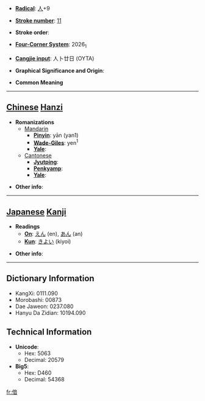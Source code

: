 * '''[[Wiktionary:Chinese radical index| Radical]]''': [[Wiktionary:Chinese radical index 人|人]]+9

* '''[[Wiktionary:Chinese total strokes index|Stroke number]]''': [[Wiktionary:Chinese total strokes index 11|11]]

* '''Stroke order''': 

* '''[[Wiktionary:Chinese four corner index|Four-Corner System]]''': 2026<sub>1</sub>

* '''[[Wiktionary:Chinese Cangjie index|Cangjie input]]''': 人卜廿日 (OYTA)

* '''Graphical Significance and Origin''': 

* '''Common Meaning'''

----

== [[Chinese]] [[Hanzi]] ==

* '''Romanizations'''
** [[Mandarin]]
*** '''[[Pinyin]]''': yān (yan1)
*** '''[[Wade-Giles]]''': yen<sup>1</sup>
*** '''[[Yale]]''': 
**[[Cantonese]]
***'''[[Jyutping]]''':
***'''[[Penkyamp]]''': 
***'''[[Yale]]''': 

* '''Other info''': 

----

== [[Japanese]] [[Kanji]] ==

* '''Readings'''
** '''[[On]]''': [[えん]] (en), [[あん]] (an)
** '''[[Kun]]''': [[きよい]] (kiyoi)

* '''Other info''':  

----

== Dictionary Information ==

* KangXi: 0111.090
* Morobashi: 00873
* Dae Jaweon: 0237.080
* Hanyu Da Zidian: 10194.090

== Technical Information ==

* '''Unicode''':
** Hex: 5063
** Decimal: 20579
* '''Big5''':
** Hex: D460
** Decimal: 54368

[[fr:偣]]